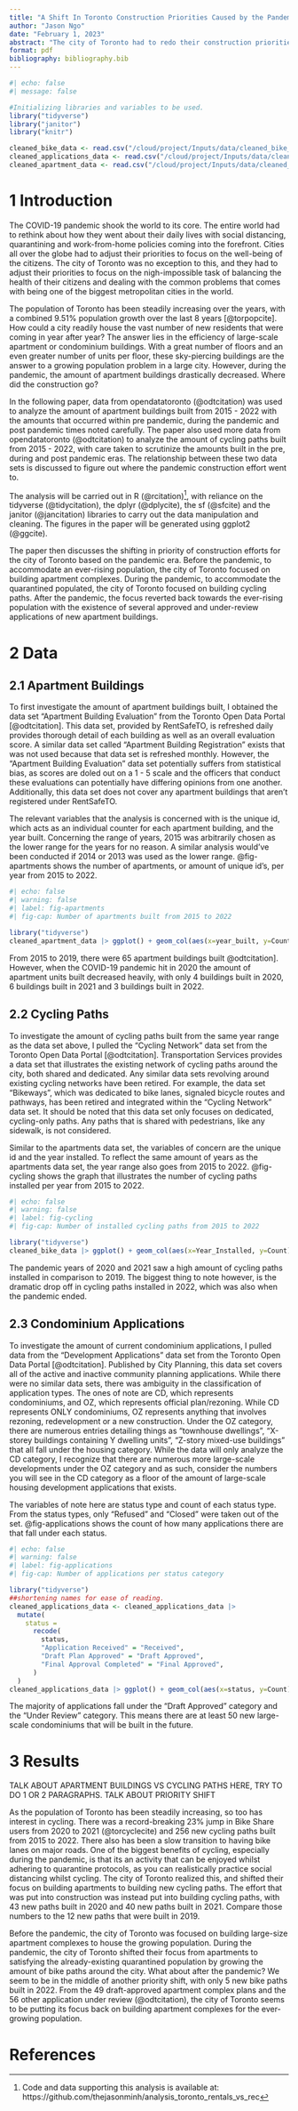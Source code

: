 ```yaml
---
title: "A Shift In Toronto Construction Priorities Caused by the Pandemic"
author: "Jason Ngo"
date: "February 1, 2023"
abstract: "The city of Toronto had to redo their construction priorities as it's citizens were dealing with the COVID-19 pandemic. This report will analyze the shift in those construction priorities through a comparison of the amount of apartment buildings built from 2015-2022 and the amount of cycling paths built from 2015-2022. What was noted was a staggering drop in completed apartment buildings done during the pandemic and subsequently a rise of cycling paths completed during the pandemic. Another note was the massive decrease in finished cycling paths in 2022. To accomodate their quarantined citizens, the City of Toronto shifted construction focus from apartment buildings to cycling paths; encouraging an activity anyone could safely enjoy in isolation. However the end of the pandemic brought a reversal of the initial priority shift: There was drastically less cycling paths built in 2022 and from the amount of current condominium development applications, the City of Toronto seems to be refocusing on building large-scale housing."
format: pdf
bibliography: bibliography.bib
---
```

```r
#| echo: false
#| message: false

#Initializing libraries and variables to be used.
library("tidyverse")
library("janitor")
library("knitr")

cleaned_bike_data <- read.csv("/cloud/project/Inputs/data/cleaned_bike_data.csv")
cleaned_applications_data <- read.csv("/cloud/project/Inputs/data/cleaned_applications_data.csv")
cleaned_apartment_data <- read.csv("/cloud/project/Inputs/data/cleaned_aptment_data.csv")
```


# 1 Introduction
The COVID-19 pandemic shook the world to its core. The entire world had to rethink about how they went about their daily lives with social distancing, quarantining and work-from-home policies coming into the forefront. Cities all over the globe had to adjust their priorities to focus on the well-being of the citizens. The city of Toronto was no exception to this, and they had to adjust their priorities to focus on the nigh-impossible task of balancing the health of their citizens and dealing with the common problems that comes with being one of the biggest metropolitan cities in the world.

The population of Toronto has been steadily increasing over the years, with a combined 9.51% population growth over the last 8 years [@torpopcite]. How could a city readily house the vast number of new residents that were coming in year after year? The answer lies in the efficiency of large-scale apartment or condominium buildings. With a great number of floors and an even greater number of units per floor, these sky-piercing buildings are the answer to a growing population problem in a large city. However, during the pandemic, the amount of apartment buildings drastically decreased. Where did the construction go?

In the following paper, data from opendatatoronto (@odtcitation) was used to analyze the amount of apartment buildings built from 2015 - 2022 with the amounts that occurred within pre pandemic, during the pandemic and post pandemic times noted carefully. The paper also used more data from opendatatoronto (@odtcitation) to analyze the amount of cycling paths built from 2015 - 2022, with care taken to scrutinize the amounts built in the pre, during and post pandemic eras. The relationship between these two data sets is discussed to figure out where the pandemic construction effort went to.

The analysis will be carried out in R (@rcitation)[^*], with reliance on the tidyverse (@tidycitation), the dplyr (@dplycite), the sf (@sfcite) and the janitor (@jancitation) libraries to carry out the data manipulation and cleaning. The figures in the paper will be generated using ggplot2 (@ggcite).

[^*]: Code and data supporting this analysis is available at: https://github.com/thejasonminh/analysis_toronto_rentals_vs_rec

The paper then discusses the shifting in priority of construction efforts for the city of Toronto based on the pandemic era. Before the pandemic, to accommodate an ever-rising population, the city of Toronto focused on building apartment complexes. During the pandemic, to accommodate the quarantined populated, the city of Toronto focused on building cycling paths. After the pandemic, the focus reverted back towards the ever-rising population with the existence of several approved and under-review applications of new apartment buildings.

# 2 Data

## 2.1 Apartment Buildings

To first investigate the amount of apartment buildings built, I obtained the data set "Apartment Building Evaluation" from the Toronto Open Data Portal [@odtcitation]. This data set, provided by RentSafeTO, is refreshed daily provides thorough detail of each building as well as an overall evaluation score. A similar data set called "Apartment Building Registration" exists that was not used because that data set is refreshed monthly. However, the "Apartment Building Evaluation" data set potentially suffers from statistical bias, as scores are doled out on a 1 - 5 scale and the officers that conduct these evaluations can potentially have differing opinions from one another. Additionally, this data set does not cover any apartment buildings that aren't registered under RentSafeTO.

The relevant variables that the analysis is concerned with is the unique id, which acts as an individual counter for each apartment building, and the year built. Concerning the range of years, 2015 was arbitrarily chosen as the lower range for the years for no reason. A similar analysis would've been conducted if 2014 or 2013 was used as the lower range. @fig-apartments shows the number of apartments, or amount of unique id's, per year from 2015 to 2022.

```r
#| echo: false
#| warning: false
#| label: fig-apartments
#| fig-cap: Number of apartments built from 2015 to 2022

library("tidyverse")
cleaned_apartment_data |> ggplot() + geom_col(aes(x=year_built, y=Count)) + theme_minimal()
```

From 2015 to 2019, there were 65 apartment buildings built @odtcitation]. However, when the COVID-19 pandemic hit in 2020 the amount of apartment units built decreased heavily, with only 4 buildings built in 2020, 6 buildings built in 2021 and 3 buildings built in 2022.

## 2.2 Cycling Paths

To investigate the amount of cycling paths built from the same year range as the data set above, I pulled the "Cycling Network" data set from the Toronto Open Data Portal [@odtcitation]. Transportation Services provides a data set that illustrates the existing network of cycling paths around the city, both shared and dedicated. Any similar data sets revolving around existing cycling networks have been retired. For example, the data set "Bikeways", which was dedicated to bike lanes, signaled bicycle routes and pathways, has been retired and integrated within the "Cycling Network" data set. It should be noted that this data set only focuses on dedicated, cycling-only paths. Any paths that is shared with pedestrians, like any sidewalk, is not considered.

Similar to the apartments data set, the variables of concern are the unique id and the year installed. To reflect the same amount of years as the apartments data set, the year range also goes from 2015 to 2022. @fig-cycling shows the graph that illustrates the number of cycling paths installed per year from 2015 to 2022.

```r
#| echo: false
#| warning: false
#| label: fig-cycling
#| fig-cap: Number of installed cycling paths from 2015 to 2022

library("tidyverse")
cleaned_bike_data |> ggplot() + geom_col(aes(x=Year_Installed, y=Count)) + theme_minimal()
```

The pandemic years of 2020 and 2021 saw a high amount of cycling paths installed in comparison to 2019. The biggest thing to note however, is the dramatic drop off in cycling paths installed in 2022, which was also when the pandemic ended. 

## 2.3 Condominium Applications

To investigate the amount of current condominium applications, I pulled data from the "Development Applications" data set from the Toronto Open Data Portal [@odtcitation]. Published by City Planning, this data set covers all of the active and inactive community planning applications. While there were no similar data sets, there was ambiguity in the classification of application types. The ones of note are CD, which represents condominiums, and OZ, which represents official plan/rezoning. While CD represents ONLY condominiums, OZ represents anything that involves rezoning, redevelopment or a new construction. Under the OZ category, there are numerous entries detailing things as "townhouse dwellings", "X-storey buildings containing Y dwelling units", "Z-story mixed-use buildings" that all fall under the housing category. While the data will only analyze the CD category, I recognize that there are numerous more large-scale developments under the OZ category and as such, consider the numbers you will see in the CD category as a floor of the amount of large-scale housing development applications that exists.

The variables of note here are status type and count of each status type. From the status types, only "Refused" and "Closed" were taken out of the set. @fig-applications shows the count of how many applications there are that fall under each status.

```r
#| echo: false
#| warning: false
#| label: fig-applications
#| fig-cap: Number of applications per status category

library("tidyverse")
##shortening names for ease of reading.
cleaned_applications_data <- cleaned_applications_data |>
  mutate(
    status = 
      recode(
        status,
        "Application Received" = "Received",
        "Draft Plan Approved" = "Draft Approved",
        "Final Approval Completed" = "Final Approved",
      )
  )
cleaned_applications_data |> ggplot() + geom_col(aes(x=status, y=Count)) + theme_minimal()
```

The majority of applications fall under the "Draft Approved" category and the "Under Review" category. This means there are at least 50 new large-scale condominiums that will be built in the future.

# 3 Results

TALK ABOUT APARTMENT BUILDINGS VS CYCLING PATHS HERE, TRY TO DO 1 OR 2 PARAGRAPHS. TALK ABOUT PRIORITY SHIFT

As the population of Toronto has been steadily increasing, so too has interest in cycling. There was a record-breaking 23% jump in Bike Share users from 2020 to 2021 (@torcyclecite) and 256 new cycling paths built from 2015 to 2022. There also has been a slow transition to having bike lanes on major roads. One of the biggest benefits of cycling, especially during the pandemic, is that its an activity that can be enjoyed whilst adhering to quarantine protocols, as you can realistically practice social distancing whilst cycling. The city of Toronto realized this, and shifted their focus on building apartments to building new cycling paths. The effort that was put into construction was instead put into building cycling paths, with 43 new paths built in 2020 and 40 new paths built in 2021. Compare those numbers to the 12 new paths that were built in 2019.

Before the pandemic, the city of Toronto was focused on building large-size apartment complexes to house the growing population. During the pandemic, the city of Toronto shifted their focus from apartments to satisfying the already-existing quarantined population by growing the amount of bike paths around the city. What about after the pandemic? We seem to be in the middle of another priority shift, with only 5 new bike paths built in 2022. From the 49 draft-approved apartment complex plans and the 56 other application under review (@odtcitation), the city of Toronto seems to be putting its focus back on building apartment complexes for the ever-growing population.

# References
